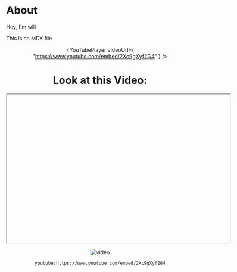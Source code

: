 
# About

Hey, I'm will

This is an MDX file

<Header />

<YouTubePlayer videoUrl={ "https://www.youtube.com/embed/2Xc9gXyf2G4" } />

# Look at this Video:

<iframe url="https://www.youtube.com/embed/2Xc9gXyf2G4" width="600" height="400"></iframe>

![video](https://www.youtube.com/embed/2Xc9gXyf2G4)

`youtube:https://www.youtube.com/embed/2Xc9gXyf2G4`

